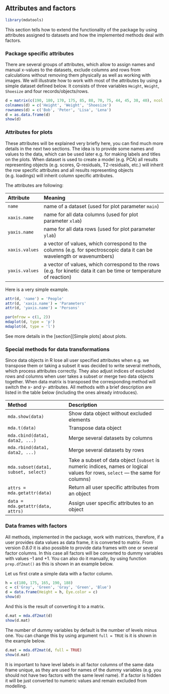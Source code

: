 ## Attributes and factors {-}

```r
library(mdatools)
```

This section tells how to extend the functionality of the package by using attributes assigned to datasets 
and how the implemented methods deal with factors.

### Package specific attributes  {-}

There are several groups of attributes, which allow to assign names and manual x-values to the datasets, exclude columns and rows from calculations without removing them physically as well as working with images. We will illustrate how to work with most of the attributes by using a simple dataset defined below. It consists of three variables `Height`, `Weight`, `Shoesize` and four records/objects/rows.

```r
d = matrix(c(190, 180, 170, 175, 85, 88, 70, 75, 44, 45, 38, 40), ncol = 3)
colnames(d) = c('Height', 'Weight', 'Shoesize')
rownames(d) = c('Bob', 'Peter', 'Lisa', 'Lena')
d = as.data.frame(d)
show(d)
```

### Attributes for plots  {-}

These attributes will be explained very briefly here, you can find much more details in the next two sections. The idea is to provide some names and values to the data, which can be used later e.g. for making labels and titles on the plots. When dataset is used to create a model (e.g. PCA) all results representing objects (e.g. scores, Q-residuals, T2-residuals, etc.) will inherit the row specific attributes and all results representing objects (e.g. loadings) will inherit column specific attributes.

The attributes are following:

----------------------------------------------------------------------------
Attribute         Meaning
----------        -------------------------------------------------------------
 `name`           name of a dataset (used for plot parameter `main`)
 
 `xaxis.name`     name for all data columns (used for plot parameter `xlab`)
 
 `yaxis.name`     name for all data rows (used for plot parameter `ylab`)
 
 `xaxis.values`   a vector of values, which correspond to the columns (e.g. for spectroscopic data it can be wavelength or wavenumbers)
 
 `yaxis.values`   a vector of values, which correspond to the rows (e.g. for kinetic data it can be time or temperature of reaction)
----------------------------------------------------------------------------


Here is a very simple example.

```r
attr(d, 'name') = 'People'
attr(d, 'xaxis.name') = 'Parameters'
attr(d, 'yaxis.name') = 'Persons'

par(mfrow = c(1, 2))
mdaplot(d, type = 'p')
mdaplot(d, type = 'l')
```

See more details in the [section][Simple plots] about plots.

### Special methods for data transformations {-}

Since data objects in R lose all user specified attributes when e.g. we transpose them or taking a subset it was decided to write several methods, which process attributes correctly. They also adjust indices of excluded rows and columns when user takes a subset or merge two data objects together. When data matrix is transposed the corresponding method will switch the x- and y- attributes. All methods with a brief description are listed in the table below (including the ones already introduces). 

-----------------------------------------------------------------------------------------------
Method                                 Description
----------------                       --------------------------------------------------------------
`mda.show(data)`                       Show data object without excluded elements

`mda.t(data)`                          Transpose data object

`mda.cbind(data1, data2, ...)`         Merge several datasets by columns

`mda.rbind(data1, data2, ...)`         Merge several datasets by rows

`mda.subset(data1, subset, select)`    Take a subset of data object (`subset` is numeric indices, names or logical values for rows, `select` — the same for columns)

`attrs = mda.getattr(data)`            Return all user specific attributes from an object

`data = mda.getattr(data, attrs)`      Assign user specific attributes to an object
-----------------------------------------------------------------------------------------------


### Data frames with factors  {-}

All methods, implemented in the package, work with matrices, therefore, if a user provides data values as data frame, it is converted to matrix. From version _0.8.0_ it is also possible to provide data frames with one or several factor columns. In this case all factors will be converted to dummy variables with values –1 and +1. You can also do it manually, by using function `prep.df2mat()` as this is shown in an example below.

Let us first crate a simple data with a factor column.

```r
h = c(180, 175, 165, 190, 188)
c = c('Gray', 'Green', 'Gray', 'Green', 'Blue')
d = data.frame(Height = h, Eye.color = c)
show(d)
```

And this is the result of converting it to a matrix.

```r
d.mat = mda.df2mat(d)
show(d.mat)
```

The number of dummy variables by default is the number of levels minus one. You can change this by using argument `full = TRUE` is it is shown in the example below.

```r
d.mat = mda.df2mat(d, full = TRUE)
show(d.mat)
```

It is important to have level labels in all factor columns of the same data frame unique, as they are used for names of the dummy variables (e.g. you should not have two factors with the same level name). If a factor is hidden it will be just converted to numeric values and remain excluded from modelling.

